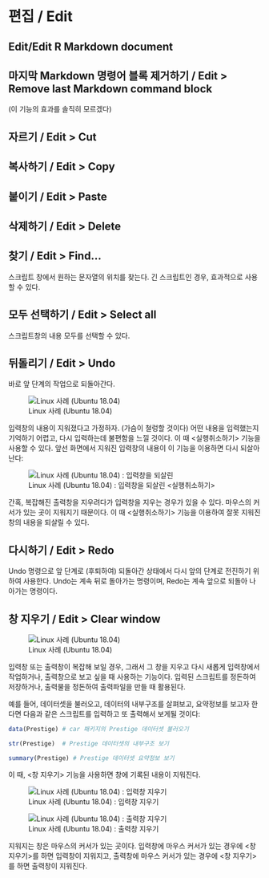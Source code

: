 # 편집 / Edit

## Edit/Edit R Markdown document

## 마지막 Markdown 명령어 블록 제거하기 / Edit > Remove last Markdown command block


(이 기능의 효과를 솔직히 모르겠다)

## 자르기 / Edit > Cut

## 복사하기 / Edit > Copy

## 붙이기 / Edit > Paste

## 삭제하기 / Edit > Delete

## 찾기 / Edit > Find...

스크립트 창에서 원하는 문자열의 위치를 찾는다.  긴 스크립트인 경우, 효과적으로 사용할 수 있다.

## 모두 선택하기 / Edit > Select all

스크립트창의 내용 모두를 선택할 수 있다.

## 뒤돌리기 / Edit > Undo

바로 앞 단계의 작업으로 되돌아간다.

![Linux 사례 (Ubuntu 18.04)](fig/edit-undo-01.png) 

입력창의 내용이 지워졌다고 가정하자. (가슴이 철렁할 것이다) 어떤 내용을 입력했는지 기억하기 어렵고, 다시 입력하는데 불편함을 느낄 것이다. 이 때 <실행취소하기> 기능을 사용할 수 있다. 앞선 화면에서 지워진 입력창의 내용이 이 기능을 이용하면 다시 되살아난다:

 
![Linux 사례 (Ubuntu 18.04) : 입력창을 되살린 <실행취소하기> ](fig/edit-undo-02.png) 

간혹, 복잡해진 출력창을 지우려다가 입력창을 지우는 경우가 있을 수 있다. 마우스의 커서가 있는 곳이 지워지기 때문이다. 이 때 <실행취소하기> 기능을 이용하여 잘못 지워진 창의 내용을 되살릴 수 있다.

## 다시하기 / Edit > Redo

Undo 명령으로 앞 단계로 (후퇴하여) 되돌아간 상태에서 다시 앞의 단계로 전진하기 위하여 사용한다. Undo는 계속 뒤로 돌아가는 명령이며, Redo는 계속 앞으로 되돌아 나아가는 명령이다.

## 창 지우기 / Edit > Clear window

 
![Linux 사례 (Ubuntu 18.04)](fig/edit-clear-01.png)


입력창 또는 출력창이 복잡해 보일 경우, 그래서 그 창을 지우고 다시 새롭게 입력창에서 작업하거나, 출력창으로 보고 싶을 때 사용하는 기능이다. 입력된 스크립트를 정돈하여 저장하거나, 출력물을 정돈하여 출력파일을 만들 때 활용된다.

 

예를 들어, 데이터셋을 불러오고, 데이터의 내부구조를 살펴보고, 요약정보를 보고자 한다면 다음과 같은 스크립트를 입력하고 또 출력해서 보게될 것이다:

```r

data(Prestige) # car 패키지의 Prestige 데이터셋 불러오기

str(Prestige)  # Prestige 데이터셋의 내부구조 보기

summary(Prestige) # Prestige 데이터셋 요약정보 보기
```


이 때, <창 지우기> 기능을 사용하면 창에 기록된 내용이 지워진다.

![Linux 사례 (Ubuntu 18.04) : 입력창 지우기](fig/edit-clear-02.png)


![Linux 사례 (Ubuntu 18.04) : 출력창 지우기](fig/edit-clear-03.png)
 

 

지워지는 창은 마우스의 커서가 있는 곳이다. 입력창에 마우스 커서가 있는 경우에 <창 지우기>를 하면 입력창이 지워지고, 출력창에 마우스 커서가 있는 경우에 <창 지우기>를 하면 출력창이 지워진다.
